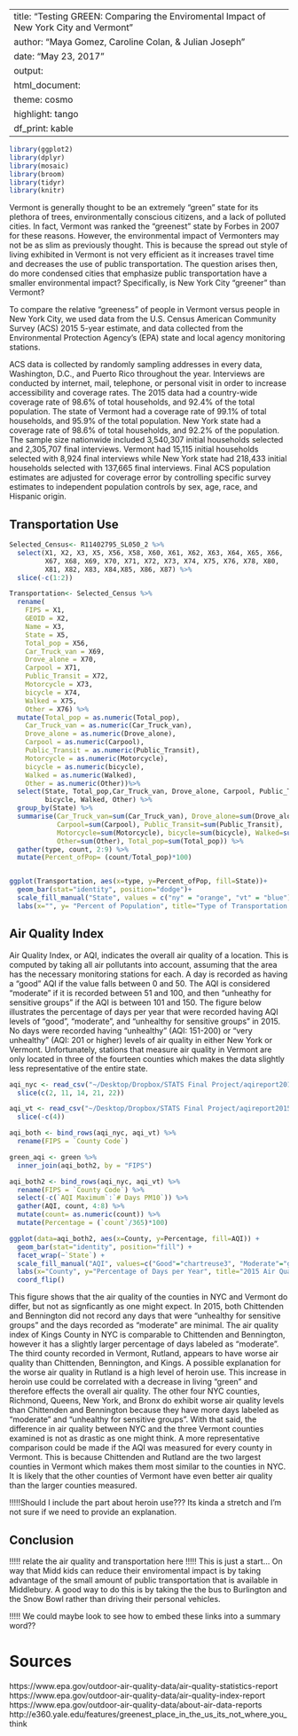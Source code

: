 
---
title: "Testing GREEN: Comparing the Enviromental Impact of New York City and Vermont"
author: "Maya Gomez, Caroline Colan, & Julian Joseph"
date: "May 23, 2017"
output:
  html_document:
    theme: cosmo
    highlight: tango
    df_print: kable
---


```{r, message=FALSE, echo=FALSE}
library(ggplot2)
library(dplyr)
library(mosaic)
library(broom)
library(tidyr)
library(knitr)
```

Vermont is generally thought to be an extremely "green" state for its plethora of trees, environmentally conscious citizens, and a lack of polluted cities. In fact, Vermont was ranked the "greenest" state by Forbes in 2007 for these reasons. However, the environmental impact of Vermonters may not be as slim as previously thought. This is because the spread out style of living exhibited in Vermont is not very efficient as it increases travel time and decreases the use of public transportation. The question arises then, do more condensed cities that emphasize public transportation have a smaller environmental impact? Specifically, is New York City "greener" than Vermont?

To compare the relative "greeness" of people in Vermont versus people in New York City, we used data from the U.S. Census American Community Survey (ACS) 2015 5-year estimate, and data collected from the Environmental Protection Agency's (EPA) state and local agency monitoring stations.

ACS data is collected by randomly sampling addresses in every data, Washington, D.C., and Puerto Rico throughout the year. Interviews are conducted by internet, mail, telephone, or personal visit in order to increase accessibility and coverage rates. The 2015 data had a country-wide coverage rate of 98.6% of total households, and 92.4% of the total population. The state of Vermont had a coverage rate of 99.1% of total households, and 95.9% of the total population. New York state had a coverage rate of 98.6% of total households, and 92.2% of the population. The sample size nationwide included 3,540,307 initial households selected and 2,305,707 final interviews. Vermont had 15,115 initial households selected with 8,924 final interviews while New York state had 218,433 initial households selected with 137,665 final interviews. Final ACS population estimates are adjusted for coverage error by controlling specific survey estimates to independent population controls by sex, age, race, and Hispanic origin.
  

## Transportation Use




```{r, message=FALSE, echo=FALSE, warning=FALSE, fig.width=16/2, fig.height=9/2}
Selected_Census<- R11402795_SL050_2 %>% 
  select(X1, X2, X3, X5, X56, X58, X60, X61, X62, X63, X64, X65, X66, 
         X67, X68, X69, X70, X71, X72, X73, X74, X75, X76, X78, X80,
         X81, X82, X83, X84,X85, X86, X87) %>% 
  slice(-c(1:2))

Transportation<- Selected_Census %>% 
  rename(
    FIPS = X1,
    GEOID = X2,
    Name = X3,
    State = X5,
    Total_pop = X56,
    Car_Truck_van = X69,
    Drove_alone = X70,
    Carpool = X71,
    Public_Transit = X72,
    Motorcycle = X73,
    bicycle = X74,
    Walked = X75,
    Other = X76) %>% 
  mutate(Total_pop = as.numeric(Total_pop),
    Car_Truck_van = as.numeric(Car_Truck_van),
    Drove_alone = as.numeric(Drove_alone),
    Carpool = as.numeric(Carpool),
    Public_Transit = as.numeric(Public_Transit),
    Motorcycle = as.numeric(Motorcycle),
    bicycle = as.numeric(bicycle),
    Walked = as.numeric(Walked),
    Other = as.numeric(Other))%>% 
  select(State, Total_pop,Car_Truck_van, Drove_alone, Carpool, Public_Transit, Motorcycle,
         bicycle, Walked, Other) %>% 
  group_by(State) %>% 
  summarise(Car_Truck_van=sum(Car_Truck_van), Drove_alone=sum(Drove_alone), 
            Carpool=sum(Carpool), Public_Transit=sum(Public_Transit),
            Motorcycle=sum(Motorcycle), bicycle=sum(bicycle), Walked=sum(Walked),
            Other=sum(Other), Total_pop=sum(Total_pop)) %>% 
  gather(type, count, 2:9) %>% 
  mutate(Percent_ofPop= (count/Total_pop)*100)


ggplot(Transportation, aes(x=type, y=Percent_ofPop, fill=State))+
  geom_bar(stat="identity", position="dodge")+
  scale_fill_manual("State", values = c("ny" = "orange", "vt" = "blue"))+
  labs(x="", y= "Percent of Population", title="Type of Transportation Taken to Work")


```

## Air Quality Index


Air Quality Index, or AQI, indicates the overall air quality of a location. This is computed by taking all air pollutants into account, assuming that the area has the necessary monitoring stations for each. A day is recorded as having a "good" AQI if the value falls between 0 and 50. The AQI is considered "moderate" if it is recorded between 51 and 100, and then "unheathy for sensitive groups" if the AQI is between 101 and 150. The figure below illustrates the percentage of days per year that were recorded having AQI levels of "good", "moderate", and "unhealthy for sensitive groups" in 2015. No days were recorded having "unhealthy" (AQI: 151-200) or "very unhealthy" (AQI: 201 or higher) levels of air quality in either New York or Vermont. Unfortunately, stations that measure air quality in Vermont are only located in three of the fourteen counties which makes the data slightly less representative of the entire state.

```{r, message=FALSE, echo=FALSE, warning=FALSE, fig.width=16/2, fig.height=9/2}
aqi_nyc <- read_csv("~/Desktop/Dropbox/STATS Final Project/aqireport2015-2.csv") %>%
  slice(c(2, 11, 14, 21, 22))

aqi_vt <- read_csv("~/Desktop/Dropbox/STATS Final Project/aqireport2015.csv") %>%
  slice(-c(4))

aqi_both <- bind_rows(aqi_nyc, aqi_vt) %>% 
  rename(FIPS = `County Code`)

green_aqi <- green %>%
  inner_join(aqi_both2, by = "FIPS")

aqi_both2 <- bind_rows(aqi_nyc, aqi_vt) %>% 
  rename(FIPS = `County Code`) %>%
  select(-c(`AQI Maximum`:`# Days PM10`)) %>%
  gather(AQI, count, 4:8) %>%
  mutate(count= as.numeric(count)) %>%
  mutate(Percentage = (`count`/365)*100)

ggplot(data=aqi_both2, aes(x=County, y=Percentage, fill=AQI)) +
  geom_bar(stat="identity", position="fill") +
  facet_wrap(~`State`) +
  scale_fill_manual("AQI", values=c("Good"="chartreuse3", "Moderate"="gold", "Unhealthy for Sensitive Groups"="tomato")) +
  labs(x="County", y="Percentage of Days per Year", title="2015 Air Quality Index") +
  coord_flip()


```

  This figure shows that the air quality of the counties in NYC and Vermont do differ, but not as signficantly as one might expect. In 2015, both Chittenden and Bennington did not record any days that were "unhealthy for sensitive groups" and the days recorded as "moderate" are minimal. The air quality index of Kings County in NYC is comparable to Chittenden and Bennington, however it has a slightly larger percentage of days labeled as "moderate". The third county recorded in Vermont, Rutland, appears to have worse air quality than Chittenden, Bennington, and Kings. A possible explanation for the worse air quality in Rutland is a high level of heroin use. This increase in heroin use could be correlated with a decrease in living "green" and therefore effects the overall air quality. The other four NYC counties, Richmond, Queens, New York, and Bronx do exhibit worse air quality levels than Chittenden and Bennington because they have more days labeled as "moderate" and "unhealthy for sensitive groups". With that said, the difference in air quality between NYC and the three Vermont counties examined is not as drastic as one might think.
    A more representative comparison could be made if the AQI was measured for every county in Vermont. This is because Chittenden and Rutland are the two largest counties in Vermont which makes them most similar to the counties in NYC. It is likely that the other counties of Vermont have even better air quality than the larger counties measured.  
    


  
  
!!!!!Should I include the part about heroin use??? Its kinda a stretch and I'm not sure if we need to provide an explanation.


## Conclusion

!!!!! relate the air quality and transportation here
!!!!! This is just a start...
On way that Midd kids can reduce their enviromental impact is by taking advantage of the small amount of public transportation that is available in Middlebury. A good way to do this is by taking the the bus to Burlington and the Snow Bowl rather than driving their personal vehicles.



!!!!! We could maybe look to see how to embed these links into a summary word??

# Sources
https://www.epa.gov/outdoor-air-quality-data/air-quality-statistics-report
https://www.epa.gov/outdoor-air-quality-data/air-quality-index-report
https://www.epa.gov/outdoor-air-quality-data/about-air-data-reports
http://e360.yale.edu/features/greenest_place_in_the_us_its_not_where_you_think

